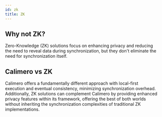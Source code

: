 ```yaml
---
id: zk
title: ZK
---
```


## Why not ZK?

Zero-Knowledge (ZK) solutions focus on enhancing privacy and reducing the need to reveal data during synchronization, but they don't eliminate the need for synchronization itself.

## Calimero vs ZK

Calimero offers a fundamentally different approach with local-first execution and eventual consistency, minimizing synchronization overhead. Additionally, ZK solutions can complement Calimero by providing enhanced privacy features within its framework, offering the best of both worlds without inheriting the synchronization complexities of traditional ZK implementations.
